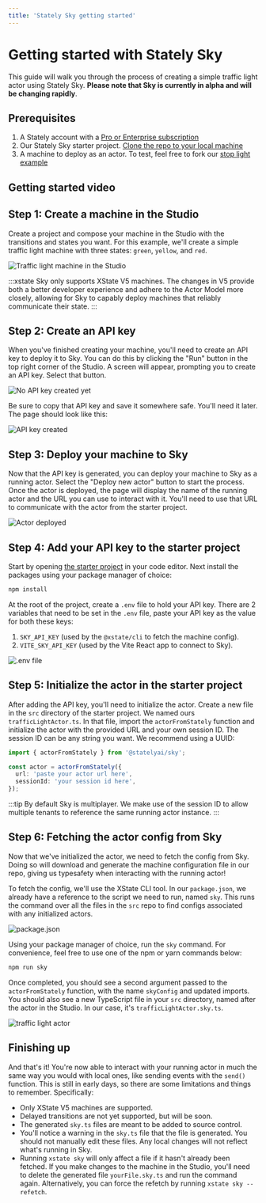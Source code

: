 ```yaml
---
title: 'Stately Sky getting started'
---
```


# Getting started with Stately Sky

This guide will walk you through the process of creating a simple traffic light actor using Stately Sky.
**Please note that Sky is currently in alpha and will be changing rapidly**.

## Prerequisites

1. A Stately account with a [Pro or Enterprise subscription](https://stately.ai/pricing)
2. Our Stately Sky starter project. [Clone the repo to your local machine](https://github.com/statelyai/sky-starter-app)
3. A machine to deploy as an actor. To test, feel free to fork our [stop light example](https://stately.ai/registry/editor/eb3e89f5-5936-439f-8254-2f6ea4303659?machineId=15fd8071-b80c-4a6f-b9f5-60b6cf578ee5)

## Getting started video

<YouTube id="A_J1jbz1oWw" />

## Step 1: Create a machine in the Studio

Create a project and compose your machine in the Studio with the transitions and states you want. For this example, we'll create a simple traffic light machine with three states: `green`, `yellow`, and `red`.

![Traffic light machine in the Studio](../static/assets/sky-getting-started/editor-traffic-light.png)

:::xstate
Sky only supports XState V5 machines. The changes in V5 provide both a better developer experience and adhere to the Actor Model more closely, allowing for Sky to capably deploy machines that reliably communicate their state.
:::

## Step 2: Create an API key

When you've finished creating your machine, you'll need to create an API key to deploy it to Sky. You can do this by clicking the "Run" button in the top right corner of the Studio. A screen will appear, prompting you to create an API key. Select that button.

![No API key created yet](..//static/assets/sky-getting-started/editor-no-api-key.png)

Be sure to copy that API key and save it somewhere safe. You'll need it later. The page should look like this:

![API key created](..//static/assets/sky-getting-started/editor-api-key.png)

## Step 3: Deploy your machine to Sky

Now that the API key is generated, you can deploy your machine to Sky as a running actor. Select the "Deploy new actor" button to start the process. Once the actor is deployed, the page will display the name of the running actor and the URL you can use to interact with it. You'll need to use that URL to communicate with the actor from the starter project.

![Actor deployed](../static/assets/sky-getting-started/editor-deployed-actor.png)

## Step 4: Add your API key to the starter project

Start by opening [the starter project](https://github.com/statelyai/sky-starter-app) in your code editor. Next install the packages using your package manager of choice:

```bash npm2yarn
npm install
```

At the root of the project, create a `.env` file to hold your API key.
There are 2 variables that need to be set in the `.env` file, paste your API key as the value for both these keys:

1. `SKY_API_KEY` (used by the `@xstate/cli` to fetch the machine config).
2. `VITE_SKY_API_KEY` (used by the Vite React app to connect to Sky).

![.env file](../static/assets/sky-getting-started/code-env-file.png)

## Step 5: Initialize the actor in the starter project

After adding the API key, you'll need to initialize the actor. Create a new file in the `src` directory of the starter project. We named ours `trafficLightActor.ts`. In that file, import the `actorFromStately` function and initialize the actor with the provided URL and your own session ID. The session ID can be any string you want. We recommend using a UUID:

```typescript
import { actorFromStately } from '@statelyai/sky';

const actor = actorFromStately({
  url: 'paste your actor url here',
  sessionId: 'your session id here',
});
```

:::tip
By default Sky is multiplayer. We make use of the session ID to allow multiple tenants to reference the same running actor instance.
:::

## Step 6: Fetching the actor config from Sky

Now that we've initialized the actor, we need to fetch the config from Sky. Doing so will download and generate the machine configuration file in our repo, giving us typesafety when interacting with the running actor!

To fetch the config, we'll use the XState CLI tool. In our `package.json`, we already have a reference to the script we need to run, named `sky`. This runs the command over all the files in the `src` repo to find configs associated with any initialized actors.

![package.json](../static/assets/sky-getting-started/code-sky-cmd.png)

Using your package manager of choice, run the `sky` command. For convenience, feel free to use one of the npm or yarn commands below:

```bash npm2yarn
npm run sky
```

Once completed, you should see a second argument passed to the `actorFromStately` function, with the name `skyConfig` and updated imports. You should also see a new TypeScript file in your `src` directory, named after the actor in the Studio. In our case, it's `trafficLightActor.sky.ts`.

![traffic light actor](../static/assets/sky-getting-started/code-traffic-light-with-config.png)

## Finishing up

And that's it! You're now able to interact with your running actor in much the same way you would with local ones, like sending events with the `send()` function. This is still in early days, so there are some limitations and things to remember. Specifically:

- Only XState V5 machines are supported.
- Delayed transitions are not yet supported, but will be soon.
- The generated `sky.ts` files are meant to be added to source control.
- You'll notice a warning in the `sky.ts` file that the file is generated. You should not manually edit these files. Any local changes will not reflect what's running in Sky.
- Running `xstate sky` will only affect a file if it hasn't already been fetched. If you make changes to the machine in the Studio, you'll need to delete the generated file `yourFile.sky.ts` and run the command again. Alternatively, you can force the refetch by running `xstate sky --refetch`.
